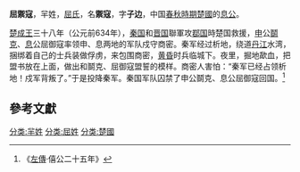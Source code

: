 {{Infobox 先秦人物
|名稱= 屈禦寇
|圖像=
|圖說=
|姓=[[羋姓|羋]]
|氏=[[屈氏|屈]]
|名=禦寇
|字=子边
|別名=
|別字=
|諡號=
|時代=春秋時期
|國家=[[楚國|楚國]]
|身份=息公
|出生=
|逝世=
|在位=
|父=
|母=
|正妻=
|妾=
|子女=
|太子=
}}
'''屈禦寇'''，羋姓，[[屈氏|屈氏]]，名'''禦寇'''，字'''子边'''，中国[[春秋時期|春秋時期]][[楚國|楚國]]的[[息国|息]][[公|公]]。

[[楚成王|楚成王]]三十八年（公元前634年），[[秦国|秦国]]和[[晋国|晋国]]聯軍攻[[鄀国|鄀国]]時楚国救援，[[申国|申]]公[[鬬克|鬬克]]、[[息国|息]]公屈御寇率领申、息两地的军队戍守商密。秦军经过析地，绕道[[丹江|丹江]]水湾，捆绑着自己的士兵装做俘虏，来包围商密，[[黄昏|黄昏]]时兵临城下。夜里，掘地歃血，把盟书放在上面，做出和鬬克、屈御寇盟誓的模样。商密人害怕：“秦军已经占领析地！戍军背叛了。”于是投降秦军。秦国军队囚禁了申公鬬克、息公屈御寇回国。<ref>《[[左傳|左傳]]·僖公二十五年》</ref>

==參考文獻==
{{reflist}}
[[分类:羋姓|分类:羋姓]]
[[分类:屈姓|分类:屈姓]]
[[分类:楚國|分类:楚國]]